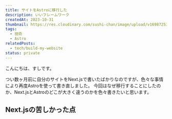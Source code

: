 ```yaml
---
title: サイトをAstroに移行した
description: いいフレームワーク
createdAt: 2023-10-31
thumbnail: https://res.cloudinary.com/sushi-chan/image/upload/v1698725343/tech/rewrite-site-with-astro/2D927BD6-782C-40DA-BD11-C1A7784DDF14_1_201_a_msntqm.jpg
tags:
  - 技術
  - Astro
relatedPosts:
  - tech/build-my-website
status: private
---
```



こんにちは、すしです。

つい数ヶ月前に自分のサイトをNext.jsで書いたばかりなのですが、色々な事情により再度Astroを使って書き直しました。
<UrlCard url="/blog/post/tech/build-my-website" />
今回はなぜ移行することにしたのか、Next.jsとAstroのどこが大きく違うのかを色々書きたいと思います。

## Next.jsの苦しかった点
